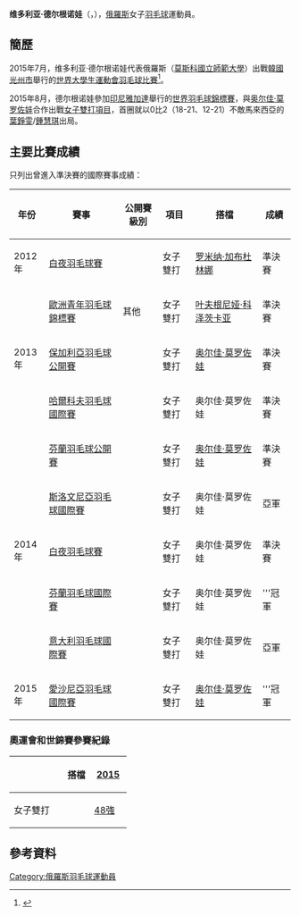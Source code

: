 {{noteTA|G1=Badminton}}
{{Infobox 羽球選手
| playername              = 维多利亚·德尔根诺娃<br/>{{lang|ru|Виктория Дергунова}}<br/><small>({{lang|en|Victoria Dergunova}})</small>
| image                   = 
| size                    = 
| caption                 = 
| birth_name              = 
| date_of_birth           = {{birth_date_and_age|1995|12|27}}
| place_of_birth          = 
| height                  = 
| weight                  = 
| event                   = 女子單打、女子雙打、混合雙打
| country                 = {{RUS}}
| years_active            = 
| handedness              = 
| coach                   = 
| highest_ranking         = 第87位（女雙-[[奥尔佳·莫罗佐娃|莫罗佐娃]]）
| date_of_highest_ranking = 2014年7月3日<ref name="ranking">[http://bwfcontent.tournamentsoftware.com/ranking/player.aspx?id=7137&player=194203 BWF World Ranking - Ranking of Victoria DERGUNOVA (80540)]{{en}}</ref>
| current_ranking         = 第220位（女單）<br/>第87位（女雙-[[奥尔佳·莫罗佐娃|莫罗佐娃]]）<br/>第574位（女雙-[[Anastasia_Nazarchuk|Nazarchuk]]）<br/>第513位（混雙-[[康斯坦丁·阿布拉莫夫|阿布拉莫夫]]）
| date_of_current_ranking = 2014年7月3日<ref>[http://bwfcontent.tournamentsoftware.com/ranking/category.aspx?id=7137&category=475 BWF World Ranking - BWF世界排名榜 (7/3/2014) - Women's doubles]{{en}}</ref><ref>[http://bwfcontent.tournamentsoftware.com/ranking/category.aspx?id=7137&category=476 BWF World Ranking - BWF世界排名榜 (7/3/2014) - Mixed doubles]{{en}}</ref>
| played                  = 43勝–20負（女單）<br/>36勝–19負（女雙）<br/>25勝–18負（混雙）
| titles                  = 
| bwf_profile             = 810D8620-023F-43CD-8F4D-7D1431E596F4
| bwf_id                  = 80540
| updated                 = 2014年7月6日
}}
{{MedalTableTop}}
{{MedalSport | 女子[[羽毛球|羽毛球]]}}
{{MedalCountry | {{RUS}}}}
{{MedalCompetition | [[歐洲青年羽毛球錦標賽|歐洲青年羽毛球錦標賽]]}}
{{MedalBronze| [[2013年歐洲青年羽毛球錦標賽|2013年 安卡拉]] | 女子雙打 }}
{{MedalBottom}}
'''维多利亚·德尔根诺娃'''（{{lang-ru|'''Виктория Дергунова'''}}，{{bd|1995年|12月27日}}），[[俄羅斯|俄羅斯]]女子[[羽毛球|羽毛球]]運動員。

==簡歷==
2015年7月，维多利亚·德尔根诺娃代表俄羅斯（[[莫斯科國立師範大學|莫斯科國立師範大學]]）出戰[[韓國|韓國]][[光州市|光州市]]舉行的[[2015年夏季世界大學生運動會|世界大學生運動會]][[2015年夏季世界大學生運動會羽球比賽|羽毛球比賽]]<ref name="gwangju">{{cite web|title=Biography Overview - DERGUNOVA Viktoriia|url=http://www.gwangju2015.com/IRS/eng/zb/engzb_badminton_biography_overview_n6304467_dergunova_viktoriia.htm|publisher=2015 Gwangju Summer Universiade Organizing Committee|deadurl=yes|archiveurl=https://web.archive.org/web/20150920050451/http://www.gwangju2015.com/IRS/eng/zb/engzb_badminton_biography_overview_n6304467_dergunova_viktoriia.htm|archivedate=2015-09-20}}{{en}}</ref>。

2015年8月，德尔根诺娃參加[[印尼|印尼]][[雅加達|雅加達]]舉行的[[2015年世界羽毛球錦標賽|世界羽毛球錦標賽]]，與[[奥尔佳·莫罗佐娃|奥尔佳·莫罗佐娃]]合作出戰[[2015年世界羽毛球錦標賽女子雙打項目|女子雙打項目]]，首圈就以0比2（18-21、12-21）不敵馬來西亞的[[葉錚雯|葉錚雯]]/[[鍾慧琪|鍾慧琪]]出局。

==主要比賽成績==
只列出曾進入準決賽的國際賽事成績：
{| class=wikitable style="text-align:center; font-size:small;" 
!width="50"|年份
!width="180"|賽事
!width="80"|公開賽級別
!width="60"|項目
!width="160"|搭檔
!width="50"|成績
|-
!rowspan="1"|2012年
|[[2012年白夜羽毛球賽|白夜羽毛球賽]]
|{{BWFIC}}
|女子雙打
|[[罗米纳·加布杜林娜|罗米纳·加布杜林娜]]
|bgcolor="#b8860b"|準決賽
|-
!rowspan="3"|2013年
|[[2013年歐洲青年羽毛球錦標賽|歐洲青年羽毛球錦標賽]]
|其他
|女子雙打
|[[叶夫根尼娅·科泽茨卡亚|叶夫根尼娅·科泽茨卡亚]]
|bgcolor="#b8860b"|準決賽
|-
|[[2013年保加利亞羽毛球公開賽|保加利亞羽毛球公開賽]]
|{{BWFIS}}
|女子雙打
|[[奥尔佳·莫罗佐娃|奥尔佳·莫罗佐娃]]
|bgcolor="#b8860b"|準決賽
|-
|[[2013年哈爾科夫羽毛球國際賽|哈爾科夫羽毛球國際賽]]
|{{BWFIC}}
|女子雙打
|奥尔佳·莫罗佐娃
|bgcolor="#b8860b"|準決賽
|-
!rowspan="5"|2014年
|[[2014年芬蘭羽毛球公開賽|芬蘭羽毛球公開賽]]
|{{BWFIC}}
|女子雙打
|[[奥尔佳·莫罗佐娃|奥尔佳·莫罗佐娃]]
|bgcolor="#b8860b"|準決賽
|-
|[[2014年斯洛文尼亞羽毛球國際賽|斯洛文尼亞羽毛球國際賽]]
|{{BWFIS}}
|女子雙打
|奥尔佳·莫罗佐娃
|bgcolor="silver"|亞軍
|-
|[[2014年白夜羽毛球賽|白夜羽毛球賽]]
|{{BWFIC}}
|女子雙打
|奥尔佳·莫罗佐娃
|bgcolor="#b8860b"|準決賽
|-
|[[2014年芬蘭羽毛球國際賽|芬蘭羽毛球國際賽]]
|{{BWFIS}}
|女子雙打
|奥尔佳·莫罗佐娃
|bgcolor="gold"|'''冠軍
|-
|[[2014年意大利羽毛球國際賽|意大利羽毛球國際賽]]
|{{BWFIC}}
|女子雙打
|奥尔佳·莫罗佐娃
|bgcolor="silver"|亞軍
|-
!rowspan="1"|2015年
|[[2015年愛沙尼亞羽毛球國際賽|愛沙尼亞羽毛球國際賽]]
|{{BWFIS}}
|女子雙打
|[[奥尔佳·莫罗佐娃|奥尔佳·莫罗佐娃]]
|bgcolor="gold"|'''冠軍
|}
{{BWF賽事級別索引}}

===奧運會和世錦賽參賽紀錄===
{| class=wikitable style="text-align:center; font-size:small;" 
!
!搭檔
!width="50"|[[2015年世界羽毛球錦標賽|2015]]
|-
!width="80"|女子雙打
|align="left"|{{nowrap|[[奥尔佳·莫罗佐娃|奥尔佳·莫罗佐娃]]}}
|[[2015年世界羽毛球錦標賽女子雙打項目|48強]]
|}

==參考資料==
{{Reflist}}

{{DEFAULTSORT:Dergunova, Victoria}}
[[Category:俄羅斯羽毛球運動員|Category:俄羅斯羽毛球運動員]]
